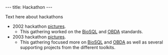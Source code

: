 ---
title: Hackathon
---

Text here about hackathons

* 2002 hackathon [http://gallery.open-bio.org/gallery2/v/hackathon2002/ pictures].
** This gathering worked on the [[BioSQL]] and [[bp:OBDA|OBDA]] standards.
* 2003 hackathon [http://gallery.open-bio.org/gallery2/v/2003hackathon/ pictures].
** This gathering focused more on [[BioSQL]] and [[bp:OBDA|OBDA]] as well as several supporting projects from the different toolkits.